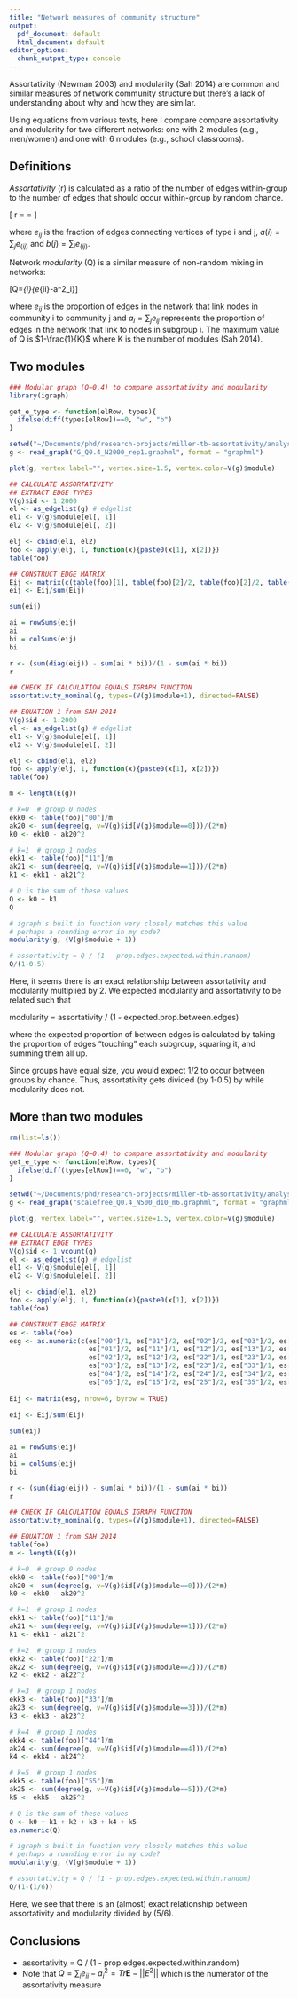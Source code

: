 ```yaml
---
title: "Network measures of community structure"
output:
  pdf_document: default
  html_document: default
editor_options:
  chunk_output_type: console
---
```


Assortativity (Newman 2003) and modularity (Sah 2014) are common and similar measures of network community structure but there's a lack of understanding about why and how they are similar. 

Using equations from various texts, here I compare compare assortativity and modularity for two different networks: one with 2 modules (e.g., men/women) and one with 6 modules (e.g., school classrooms). 

## Definitions

*Assortativity* (r) is calculated as a ratio of the number of edges within-group to the number of edges that should occur within-group by random chance. 

\[ r = \frac{\sum_i{e_{ii}} - \sum_i{(a(i)b(i))}}{1-\sum_i{(1-a(i)b(i))}}  = \frac{Tr \textbf{E} - ||E^2||}{1 - ||E^2||}\]

where $e_{ij}$ is the fraction of edges connecting vertices of type i and j, $a(i)=\sum_{j}{e_(ij)}$ and $b(j)=\sum_i{e_(ij)}$.

Network *modularity* (Q) is a similar measure of non-random mixing in networks:

\[Q=\sum_{i}{e_{ii}-a^2_i}\] 

where $e_{ij}$ is the proportion of edges in the network that link nodes in community i to community j and $a_i=\sum_{j}{e_{ij}}$ represents the proportion of edges in the network that link to nodes in subgroup i. The maximum value of Q is $1-\frac{1}{K}$ where K is the number of modules (Sah 2014). 

## Two modules

```r

### Modular graph (Q~0.4) to compare assortativity and modularity
library(igraph)

get_e_type <- function(elRow, types){
  ifelse(diff(types[elRow])==0, "w", "b")
}

setwd("~/Documents/phd/research-projects/miller-tb-assortativity/analysis/simulations-sah/simulations-5-29")
g <- read_graph("G_Q0.4_N2000_rep1.graphml", format = "graphml")

plot(g, vertex.label="", vertex.size=1.5, vertex.color=V(g)$module)

```

```r

## CALCULATE ASSORTATIVITY
## EXTRACT EDGE TYPES 
V(g)$id <- 1:2000
el <- as_edgelist(g) # edgelist
el1 <- V(g)$module[el[, 1]]
el2 <- V(g)$module[el[, 2]]

elj <- cbind(el1, el2)
foo <- apply(elj, 1, function(x){paste0(x[1], x[2])})
table(foo)

## CONSTRUCT EDGE MATRIX
Eij <- matrix(c(table(foo)[1], table(foo)[2]/2, table(foo)[2]/2, table(foo)[3]), nrow=2, byrow = TRUE)
eij <- Eij/sum(Eij)

sum(eij)

ai = rowSums(eij)
ai 
bi = colSums(eij)
bi

r <- (sum(diag(eij)) - sum(ai * bi))/(1 - sum(ai * bi))
r

## CHECK IF CALCULATION EQUALS IGRAPH FUNCITON
assortativity_nominal(g, types=(V(g)$module+1), directed=FALSE)

```

```r

## EQUATION 1 from SAH 2014
V(g)$id <- 1:2000
el <- as_edgelist(g) # edgelist
el1 <- V(g)$module[el[, 1]]
el2 <- V(g)$module[el[, 2]]

elj <- cbind(el1, el2)
foo <- apply(elj, 1, function(x){paste0(x[1], x[2])})
table(foo)

m <- length(E(g))

# k=0  # group 0 nodes
ekk0 <- table(foo)["00"]/m
ak20 <- sum(degree(g, v=V(g)$id[V(g)$module==0]))/(2*m)
k0 <- ekk0 - ak20^2

# k=1  # group 1 nodes
ekk1 <- table(foo)["11"]/m
ak21 <- sum(degree(g, v=V(g)$id[V(g)$module==1]))/(2*m)
k1 <- ekk1 - ak21^2

# Q is the sum of these values
Q <- k0 + k1
Q

# igraph's built in function very closely matches this value
# perhaps a rounding error in my code? 
modularity(g, (V(g)$module + 1))

# assortativity = Q / (1 - prop.edges.expected.within.random) 
Q/(1-0.5)

```

Here, it seems there is an exact relationship between assortativity and modularity multiplied by 2. We expected modularity and assortativity to be related such that

modularity = assortativity / (1 - expected.prop.between.edges)

where the expected proportion of between edges is calculated by taking the proportion of edges "touching" each subgroup, squaring it, and summing them all up. 

Since groups have equal size, you would expect 1/2 to occur between groups by chance. Thus, assortativity gets divided (by 1-0.5) by while modularity does not. 

## More than two modules

```r
rm(list=ls())

### Modular graph (Q~0.4) to compare assortativity and modularity
get_e_type <- function(elRow, types){
  ifelse(diff(types[elRow])==0, "w", "b")
}

setwd("~/Documents/phd/research-projects/miller-tb-assortativity/analysis/simulations-sah")
g <- read_graph("scalefree_Q0.4_N500_d10_m6.graphml", format = "graphml")

plot(g, vertex.label="", vertex.size=1.5, vertex.color=V(g)$module)

```


```r

## CALCULATE ASSORTATIVITY
## EXTRACT EDGE TYPES 
V(g)$id <- 1:vcount(g)
el <- as_edgelist(g) # edgelist
el1 <- V(g)$module[el[, 1]]
el2 <- V(g)$module[el[, 2]]

elj <- cbind(el1, el2)
foo <- apply(elj, 1, function(x){paste0(x[1], x[2])})
table(foo)

## CONSTRUCT EDGE MATRIX
es <- table(foo)
esg <- as.numeric(c(es["00"]/1, es["01"]/2, es["02"]/2, es["03"]/2, es["04"]/2, es["05"]/2,
                    es["01"]/2, es["11"]/1, es["12"]/2, es["13"]/2, es["14"]/2, es["15"]/2,
                    es["02"]/2, es["12"]/2, es["22"]/1, es["23"]/2, es["24"]/2, es["25"]/2,
                    es["03"]/2, es["13"]/2, es["23"]/2, es["33"]/1, es["34"]/2, es["35"]/2,
                    es["04"]/2, es["14"]/2, es["24"]/2, es["34"]/2, es["44"]/1, es["45"]/2,
                    es["05"]/2, es["15"]/2, es["25"]/2, es["35"]/2, es["45"]/2, es["55"]/1))
  
Eij <- matrix(esg, nrow=6, byrow = TRUE)
  
eij <- Eij/sum(Eij)

sum(eij)

ai = rowSums(eij)
ai 
bi = colSums(eij)
bi

r <- (sum(diag(eij)) - sum(ai * bi))/(1 - sum(ai * bi))
r

## CHECK IF CALCULATION EQUALS IGRAPH FUNCITON
assortativity_nominal(g, types=(V(g)$module+1), directed=FALSE)

```

```r

## EQUATION 1 from SAH 2014
table(foo)
m <- length(E(g))

# k=0  # group 0 nodes
ekk0 <- table(foo)["00"]/m
ak20 <- sum(degree(g, v=V(g)$id[V(g)$module==0]))/(2*m)
k0 <- ekk0 - ak20^2

# k=1  # group 1 nodes
ekk1 <- table(foo)["11"]/m
ak21 <- sum(degree(g, v=V(g)$id[V(g)$module==1]))/(2*m)
k1 <- ekk1 - ak21^2

# k=2  # group 1 nodes
ekk2 <- table(foo)["22"]/m
ak22 <- sum(degree(g, v=V(g)$id[V(g)$module==2]))/(2*m)
k2 <- ekk2 - ak22^2

# k=3  # group 1 nodes
ekk3 <- table(foo)["33"]/m
ak23 <- sum(degree(g, v=V(g)$id[V(g)$module==3]))/(2*m)
k3 <- ekk3 - ak23^2

# k=4  # group 1 nodes
ekk4 <- table(foo)["44"]/m
ak24 <- sum(degree(g, v=V(g)$id[V(g)$module==4]))/(2*m)
k4 <- ekk4 - ak24^2

# k=5  # group 1 nodes
ekk5 <- table(foo)["55"]/m
ak25 <- sum(degree(g, v=V(g)$id[V(g)$module==5]))/(2*m)
k5 <- ekk5 - ak25^2

# Q is the sum of these values
Q <- k0 + k1 + k2 + k3 + k4 + k5
as.numeric(Q)

# igraph's built in function very closely matches this value
# perhaps a rounding error in my code? 
modularity(g, (V(g)$module + 1))

# assortativity = Q / (1 - prop.edges.expected.within.random) 
Q/(1-(1/6))

```

Here, we see that there is an (almost) exact relationship between assortativity and modularity divided by (5/6). 

## Conclusions

* assortativity = Q / (1 - prop.edges.expected.within.random) 
* Note that $Q=\sum_{i}{e_{ii}-a^2_i}=Tr\textbf{E}-||E^2||$ which is the numerator of the assortativity measure
